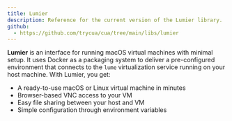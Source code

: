 ```yaml
---
title: Lumier
description: Reference for the current version of the Lumier library.
github:
  - https://github.com/trycua/cua/tree/main/libs/lumier
---
```


**Lumier** is an interface for running macOS virtual machines with minimal setup. It uses Docker as a packaging system to deliver a pre-configured environment that connects to the `lume` virtualization service running on your host machine. With Lumier, you get:

- A ready-to-use macOS or Linux virtual machine in minutes
- Browser-based VNC access to your VM
- Easy file sharing between your host and VM
- Simple configuration through environment variables